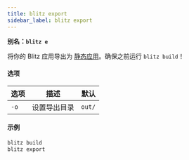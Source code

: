 ```yaml
---
title: blitz export
sidebar_label: blitz export
---
```


**别名：`blitz e`**

将你的 Blitz 应用导出为 [静态应用](static-html-export)。确保之前运行
`blitz build`！

#### 选项

| 选项 | 描述         | 默认   |
| ---- | ------------ | ------ |
| `-o` | 设置导出目录 | `out/` |

#### 示例

```bash
blitz build
blitz export
```
